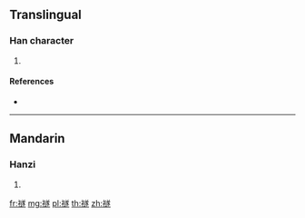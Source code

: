 {{character info/new}}
==Translingual==

===Han character===
{{Han char|rn=113|rad=示|as=13|sn=18|four=38233|canj=IFYTO}}

# {{defn|Han|sort=示13}}

====References====
* {{Han ref|kx=0847.060|dkj=24843|dj=1268.080|hdz=42409.100|uh=79AD|ud=31149|bh=F05E|bd=61534}}

----

==Mandarin==

===Hanzi===
{{cmn-hanzi|pin=[[mí]] ([[mi2]]), [[suì]] ([[sui4]]), [[xiǎn]] ([[xian3]])|wg=mi<sup>2</sup>, sui<sup>4</sup>, hsien<sup>3</sup>}}

# {{defn|lang=cmn|sort=示13}}

[[fr:禭]]
[[mg:禭]]
[[pl:禭]]
[[th:禭]]
[[zh:禭]]